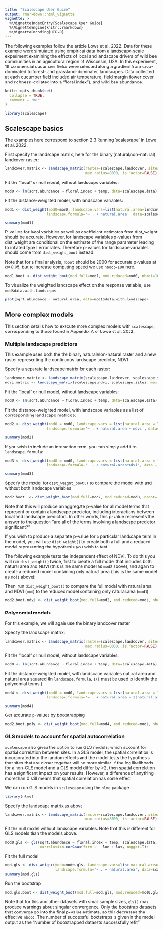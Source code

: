 ```yaml
---
title: "Scalescape User Guide"
output: rmarkdown::html_vignette
vignette: >
  %\VignetteIndexEntry{Scalescape User Guide}
  %\VignetteEngine{knitr::rmarkdown}
  %\VignetteEncoding{UTF-8}
---
```


The following examples follow the article Lowe et al. 2022. Data for these example were simulated using empirical data from a landscape-scale experiment examining the effects of local and landscape drivers of wild bee communities in an agricultural region of Wisconsin, USA. In this experiment, 18 commercial cucumber fields were selected along a gradient from crop-dominated to forest- and grassland-dominated landscapes. Data collected at each cucumber field included air temperature, field margin flower cover and richness (collated into a “floral index”), and wild bee abundance.

```r
knitr::opts_chunk$set(
  collapse = TRUE,
  comment = "#>"
)

library(scalescape)

```

## Scalescape basics


The examples here correspond to section 2.3 Running 'scalescape' in Lowe et al. 2022.


First specify the landscape matrix, here for the binary (natural/non-natural) landcover raster:

```r
landcover.matrix <- landscape_matrix(raster=scalescape.landcover, sites=scalescape.sites, 
                                     max.radius=8000, is.factor=FALSE)
```


Fit the "local" or null model, without landscape variables:

```r
mod0 <- lm(sqrt.abundance ~ floral.index + temp, data=scalescape.data)
```


Fit the distance-weighted model, with landscape variables:

```r
mod1 <- dist_weight(mod0=mod0, landscape.vars=list(natural.area=landcover.matrix), 
                   landscape.formula='~ . + natural.area', data=scalescape.data)

summary(mod1)
```


P-values for local variables as well as coefficient estimates from dist_weight should be accurate. However, for landscape variables p-values from dist_weight are conditional on the estimate of the range parameter leading to inflated type I error rates. Therefore p-values for landscape variables should come from <code>dist_weight_boot</code> instead.


Note that for a final analysis, <code>nboot</code> should be 2000 for accurate p-values at $\alpha$=0.05, but to increase computing speed we use <code>nboot=100</code> here.

```r
mod1.boot <- dist_weight_boot(mod.full=mod1, mod.reduced=mod0, nboot=100)
```


To visualize the weighted landscape effect on the response variable, use <code>mod$data.with.landscape</code>:

```r
plot(sqrt.abundance ~ natural.area, data=mod1$data.with.landscape)
```


## More complex models

This section details how to execute more complex models with <code>scalescape</code>, corresponding to those found in Appendix A of Lowe et al. 2022.


### Multiple landscape predictors

This example uses both the the binary natural/non-natural raster and a new raster representing the continuous landscape predictor, NDVI


Specify a separate landscape matrix for each raster:

```r
landcover.matrix <- landscape_matrix(scalescape.landcover, scalescape.sites, max.radius=8000)
ndvi.matrix <- landscape_matrix(scalescape.ndvi, scalescape.sites, max.radius=8000)
```


Fit the "local" or null model, without landscape variables:

```r
mod0 <- lm(sqrt.abundance ~ floral.index + temp, data=scalescape.data)
```


Fit the distance-weighted model, with landscape variables as a list of corresponding landscape matrices:

```r
mod2 <- dist_weight(mod0 = mod0, landscape.vars = list(natural.area = landcover.matrix, ndvi=ndvi.matrix), 
                   landscape.formula='~ . + natural.area + ndvi', data=scalescape.data)

summary(mod2)
```


If you wish to include an interaction term, you can simply add it to <code>landscape.formula</code>:

```r
mod3 <- dist_weight(mod0 = mod0, landscape.vars = list(natural.area = landcover.matrix, ndvi=ndvi.matrix), 
                   landscape.formula='~ . + natural.area*ndvi', data = scalescape.data)

summary(mod3)
```


Specify the model for <code>dist_weight_boot()</code> to compare the model with and without both landscape variables

```r
mod2.boot. <- dist_weight_boot(mod.full=mod2, mod.reduced=mod0, nboot=100)
```


Note that this will produce an aggregate p-value for all model terms that represent or contain a landscape predictor, including interactions between local and landscape predictors. In other words, this p-value represents the answer to the question "are all of the terms involving a landscape predictor significant?"


If you wish to produce a separate p-value for a particular landscape term in the model, you will use <code>dist_weight()</code> to create both a full and a reduced model representing the hypothesis you wish to test.


The following example tests the independent effect of NDVI. To do this you will run <code>dist_weight()</code> twice, first to create a full model that includes both natural area and NDVI (this is the same model as <code>mod2</code> above), and again to create a reduced model containing only natural area (this is the same model as <code>mod1</code> above):

Then, run <code>dist_weight_boot()</code> to compare the full model with natural area and NDVI (<code>mod</code>) to the reduced model containing only natural.area (<code>mod1</code>)

```r
mod2.boot.ndvi <- dist_weight_boot(mod.full=mod2, mod.reduced=mod1, nboot=100)
```



### Polynomial models

For this example, we will again use the binary landcover raster.

Specify the landscape matrix:

```r
landcover.matrix <- landscape_matrix(raster=scalescape.landcover, sites=scalescape.sites, 
                                     max.radius=8000, is.factor=FALSE)
```


Fit the "local" or null model, without landscape variables:

```r
mod0 <- lm(sqrt.abundance ~ floral.index + temp, data=scalescape.data)
```


Fit the distance-weighted model, with landscape variables natural area and natural area squared
(In <code>landscape.formula</code>, <code>I()</code> must be used to identify the polynomial terms.)

```r
mod4 <- dist_weight(mod0 = mod0, landscape.vars = list(natural.area = landcover.matrix), 
                   landscape.formula='~ . + natural.area + I(natural.area^2)', data = scalescape.data)

summary(mod4)
```


Get accurate p-values by bootstrapping

```r
mod2.boot.poly <- dist_weight_boot(mod.full=mod4, mod.reduced=mod1, nboot=100)
```


### GLS models to account for spatial autocorrelation

<code>scalescape</code> also gives the option to run GLS models, which account for spatial correlation between sites. In a GLS model, the spatial correlation is incorporated into the random effects and the model tests the hypothesis that sites that are closer together will be more similar. If the log likelihoods for a non-GLS model and a GLS model differ by >2, then spatial correlation has a significant impact on your results. However, a difference of anything more than 0 still means that spatial correlation has some effect

We can run GLS models in <code>scalescape</code> using the <code>nlme</code> package
```r
library(nlme)
```


Specify the landscape matrix as above

```r
landcover.matrix <- landscape_matrix(raster=scalescape.landcover, sites=scalescape.sites, 
                                     max.radius=8000, is.factor=FALSE)
```


Fit the null model without landscape variables. Note that this is different for GLS models than the models above.
```r
mod0.gls <- gls(sqrt.abundance ~ floral.index + temp, scalescape.data, method="ML", 
                correlation=corGaus(form = ~ lon + lat, nugget=T))
```


Fit the full model

```r
mod.gls <- dist_weight(mod0=mod0.gls, landscape.vars=list(natural.area=landcover.matrix), 
                       landscape.formula='~ . + natural.area', data=scalescape.data)
summary(mod.gls)
```


Run the bootstrap

```r
mod.gls.boot <- dist_weight_boot(mod.full=mod.gls, mod.reduced=mod0.gls, nboot=100)
```


Note that for this and other datasets with small sample sizes, <code>gls()</code> may produce warnings about singular convergence. Only the bootstrap datasets that converge go into the final p-value estimate, so this decreases the effective <code>nboot</code>. The number of successful bootstraps is given in the model output as the "Number of bootstrapped datasets successfully refit"

